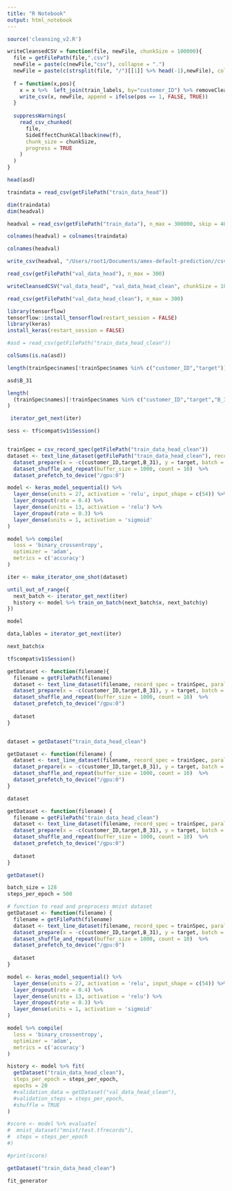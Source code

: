 ```yaml
---
title: "R Notebook"
output: html_notebook
---
```


```r
source('cleansing_v2.R')

```

```r
writeCleansedCSV = function(file, newFile, chunkSize = 100000){ 
  file = getFilePath(file,".csv")
  newFile = paste(c(newFile,"csv"), collapse = ".")
  newFile = paste(c(strsplit(file, "/")[[1]] %>% head(-1),newFile), collapse = "/") #put new file in same dir as old
  
  f = function(x,pos){
    x = x %>%  left_join(train_labels, by="customer_ID") %>% removeCleansedCols %>% removeNonNumerics
    write_csv(x, newFile, append = ifelse(pos == 1, FALSE, TRUE))
  }
  
  suppressWarnings(
    read_csv_chunked(
      file,
      SideEffectChunkCallback$new(f), 
      chunk_size = chunkSize,
      progress = TRUE
    )
  )
}
```
```r
head(asd)
```

```r

traindata = read_csv(getFilePath("train_data_head"))
```


```r
dim(traindata)
dim(headval)
```

```r
headval = read_csv(getFilePath("train_data"), n_max = 300000, skip = 400000)

colnames(headval) = colnames(traindata)

colnames(headval)
```

```r
write_csv(headval, "/Users/root1/Documents/amex-default-prediction//csv/val_data_head.csv")
```

```r
read_csv(getFilePath("val_data_head"), n_max = 300)
```


```r
writeCleansedCSV("val_data_head", "val_data_head_clean", chunkSize = 100000)
```


```r
read_csv(getFilePath("val_data_head_clean"), n_max = 300)
```





```r
library(tensorflow)
tensorflow::install_tensorflow(restart_session = FALSE)
library(keras)
install_keras(restart_session = FALSE)
```


```r
#asd = read_csv(getFilePath("train_data_head_clean"))

colSums(is.na(asd))
```

```r
length(trainSpec$names[!trainSpec$names %in% c("customer_ID","target")])
```


```r
asd$B_31
```

```r
length(
  (trainSpec$names)[!trainSpec$names %in% c("customer_ID","target","B_31")]
)
```

```r
 iterator_get_next(iter)
```

```r

sess <- tf$compat$v1$Session()


trainSpec = csv_record_spec(getFilePath("train_data_head_clean"))
dataset <- text_line_dataset(getFilePath("train_data_head_clean"), record_spec = trainSpec, parallel_records = 4) %>%
  dataset_prepare(x = -c(customer_ID,target,B_31), y = target, batch = 128) %>% 
  dataset_shuffle_and_repeat(buffer_size = 1000, count = 10)  %>% 
  dataset_prefetch_to_device("/gpu:0")

model <- keras_model_sequential() %>%
  layer_dense(units = 27, activation = 'relu', input_shape = c(54)) %>%
  layer_dropout(rate = 0.4) %>%
  layer_dense(units = 13, activation = 'relu') %>%
  layer_dropout(rate = 0.3) %>%
  layer_dense(units = 1, activation = 'sigmoid'
)

model %>% compile(
  loss = 'binary_crossentropy',
  optimizer = 'adam',
  metrics = c('accuracy')
)

iter <- make_iterator_one_shot(dataset)

until_out_of_range({
  next_batch <- iterator_get_next(iter)
  history <- model %>% train_on_batch(next_batch$x, next_batch$y)
})

```

```r
model
```


```r
data,lables = iterator_get_next(iter)
```

```r
next_batch$x
```

```r
tf$compat$v1$Session()
```
```r
getDataset <- function(filename){
  filename = getFilePath(filename)
  dataset <- text_line_dataset(filename, record_spec = trainSpec, parallel_records = 4) %>%
  dataset_prepare(x = -c(customer_ID,target,B_31), y = target, batch = 128) %>% 
  dataset_shuffle_and_repeat(buffer_size = 1000, count = 10)  %>% 
  dataset_prefetch_to_device("/gpu:0")
  
  dataset
}


dataset = getDataset("train_data_head_clean")
```


```r
getDataset <- function(filename) {
  dataset <- text_line_dataset(filename, record_spec = trainSpec, parallel_records = 4) %>%
  dataset_prepare(x = -c(customer_ID,target,B_31), y = target, batch = 128) %>% 
  dataset_shuffle_and_repeat(buffer_size = 1000, count = 10)  %>% 
  dataset_prefetch_to_device("/gpu:0")
}
```

```r
dataset
```

```r
getDataset <- function(filename) {
  filename = getFilePath("train_data_head_clean")
  dataset <- text_line_dataset(filename, record_spec = trainSpec, parallel_records = 4) %>%
  dataset_prepare(x = -c(customer_ID,target,B_31), y = target, batch = 128) %>% 
  dataset_shuffle_and_repeat(buffer_size = 1000, count = 10)  %>% 
  dataset_prefetch_to_device("/gpu:0")
  
  dataset
}

getDataset()
```

```r

batch_size = 128
steps_per_epoch = 500

# function to read and preprocess mnist dataset
getDataset <- function(filename) {
  filename = getFilePath(filename)
  dataset <- text_line_dataset(filename, record_spec = trainSpec, parallel_records = 4) %>%
  dataset_prepare(x = -c(customer_ID,target,B_31), y = target, batch = 128) %>% 
  dataset_shuffle_and_repeat(buffer_size = 1000, count = 10)  %>% 
  dataset_prefetch_to_device("/gpu:0")
  
  dataset
}

model <- keras_model_sequential() %>%
  layer_dense(units = 27, activation = 'relu', input_shape = c(54)) %>%
  layer_dropout(rate = 0.4) %>%
  layer_dense(units = 13, activation = 'relu') %>%
  layer_dropout(rate = 0.3) %>%
  layer_dense(units = 1, activation = 'sigmoid'
)

model %>% compile(
  loss = 'binary_crossentropy',
  optimizer = 'adam',
  metrics = c('accuracy')
)

history <- model %>% fit(
  getDataset("train_data_head_clean"),
  steps_per_epoch = steps_per_epoch,
  epochs = 20
  #validation_data = getDataset("val_data_head_clean"),
  #validation_steps = steps_per_epoch,
  #shuffle = TRUE
)

#score <- model %>% evaluate(
#  mnist_dataset("mnist/test.tfrecords"),
#  steps = steps_per_epoch
#)

#print(score)
```


```r
getDataset("train_data_head_clean")
```

```r
fit_generator
```

